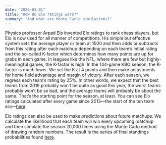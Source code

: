 ```yaml
---
date: "2020-03-01"
title: "How do Elo ratings work?"
summary: "And what are Monte Carlo simulations?"
---
```


Physics professor Arpad Elo invented Elo ratings to rank chess players, but Elo is now used for all manner of competitions. His simple but effective system sets the average player or team at 1500 and then adds or subtracts from this rating after each matchup depending on each team's initial rating and the so-called K-factor which determines how many points are up for grabs in each game. In leagues like the NFL, where there are few but highly-meaningful games, the K-factor is high. In the 144-game KBO season, the K-factor is much lower. We set the K at 4 points and then make adjustments for home field advantage and margin of victory. After each season, we regress each team's rating by 25%. In other words, we expect that the best teams from 2019 probably won't be quite as good this year, the worst teams probably won't be so bad, and the average teams will probably be about the same. That's the starting point for the season, at least. You can see Elo ratings calculated after every game since 2013—the start of the ten team era—[here](/elohistory).

Elo ratings can also be used to make predictions about future matchups. We calculate the likelihood that each team will win every upcoming matchup and then simulate the season 20,000 times using the Monte Carlo method of drawing random numbers. The result is the series of final standings probabilities found [here](/elo).
